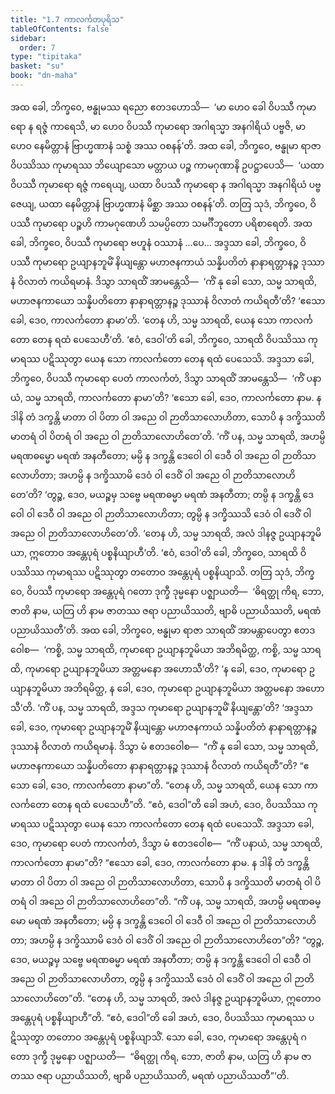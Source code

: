 ```yaml
---
title: "1.7 ကာလင်္ကတပုရိသ"
tableOfContents: false
sidebar:
  order: 7
type: "tipitaka"
basket: "su"
book: "dn-maha"
---
```



<DynamicBreadcrumb />

<Division number="49" book="dn-maha" e="ch" v="7" p="21">

<Paragraph number="101" book="dn-maha">
အထ ခေါ, ဘိက္ခဝေ, ဗန္ဓုမဿ ရညော ဧတဒဟောသိ—  ‘မာ ဟေဝ ခေါ ဝိပဿီ ကုမာရော န ရဇ္ဇံ ကာရေသိ, မာ ဟေဝ ဝိပဿီ ကုမာရော အဂါရသ္မာ အနဂါရိယံ ပဗ္ဗဇိ, မာ ဟေဝ နေမိတ္တာနံ ဗြာဟ္မဏာနံ သစ္စံ အဿ ဝစနန်’တိ. အထ ခေါ, ဘိက္ခဝေ, ဗန္ဓုမာ ရာဇာ ဝိပဿိဿ ကုမာရဿ ဘိယျောသော မတ္တာယ ပဉ္စ ကာမဂုဏာနိ ဥပဋ္ဌာပေသိ—  ‘ယထာ ဝိပဿီ ကုမာရော ရဇ္ဇံ ကရေယျ, ယထာ ဝိပဿီ ကုမာရော န အဂါရသ္မာ အနဂါရိယံ ပဗ္ဗဇေယျ, ယထာ နေမိတ္တာနံ ဗြာဟ္မဏာနံ မိစ္ဆာ အဿ ဝစနန်’တိ.
</Paragraph>

<Paragraph number="102" book="dn-maha">
တတြ သုဒံ, ဘိက္ခဝေ, ဝိပဿီ ကုမာရော ပဉ္စဟိ ကာမဂုဏေဟိ သမပ္ပိတော သမင်္ဂီဘူတော ပရိစာရေတိ. အထ ခေါ, ဘိက္ခဝေ, ဝိပဿီ ကုမာရော ဗဟူနံ ဝဿာနံ …ပေ…
</Paragraph>

</Division>
<Division number="50" book="dn-maha" e="ch" v="7" p="22">

<Paragraph number="103" book="dn-maha">
အဒ္ဒသာ ခေါ, ဘိက္ခဝေ, ဝိပဿီ ကုမာရော ဥယျာနဘူမိံ နိယျန္တော မဟာဇနကာယံ သန္နိပတိတံ နာနာရတ္တာနဉ္စ ဒုဿာနံ ဝိလာတံ ကယိရမာနံ. ဒိသွာ သာရထိံ အာမန္တေသိ—  ‘ကိံ နု ခေါ သော, သမ္မ သာရထိ, မဟာဇနကာယော သန္နိပတိတော နာနာရတ္တာနဉ္စ ဒုဿာနံ ဝိလာတံ ကယိရတီ’တိ? ‘ဧသော ခေါ, ဒေဝ, ကာလင်္ကတော နာမာ’တိ. ‘တေန ဟိ, သမ္မ သာရထိ, ယေန သော ကာလင်္ကတော တေန ရထံ ပေသေဟီ’တိ. ‘ဧဝံ, ဒေဝါ’တိ ခေါ, ဘိက္ခဝေ, သာရထိ ဝိပဿိဿ ကုမာရဿ ပဋိဿုတွာ ယေန သော ကာလင်္ကတော တေန ရထံ ပေသေသိ. အဒ္ဒသာ ခေါ, ဘိက္ခဝေ, ဝိပဿီ ကုမာရော ပေတံ ကာလင်္ကတံ, ဒိသွာ သာရထိံ အာမန္တေသိ—  ‘ကိံ ပနာယံ, သမ္မ သာရထိ, ကာလင်္ကတော နာမာ’တိ? ‘ဧသော ခေါ, ဒေဝ, ကာလင်္ကတော နာမ. န ဒါနိ တံ ဒက္ခန္တိ မာတာ ဝါ ပိတာ ဝါ အညေ ဝါ ဉာတိသာလောဟိတာ, သောပိ န ဒက္ခိဿတိ မာတရံ ဝါ ပိတရံ ဝါ အညေ ဝါ ဉာတိသာလောဟိတေ’တိ. ‘ကိံ ပန, သမ္မ သာရထိ, အဟမ္ပိ မရဏဓမ္မော မရဏံ အနတီတော; မမ္ပိ န ဒက္ခန္တိ ဒေဝေါ ဝါ ဒေဝီ ဝါ အညေ ဝါ ဉာတိသာလောဟိတာ; အဟမ္ပိ န ဒက္ခိဿာမိ ဒေဝံ ဝါ ဒေဝိံ ဝါ အညေ ဝါ ဉာတိသာလောဟိတေ’တိ? ‘တွဉ္စ, ဒေဝ, မယဉ္စမှ သဗ္ဗေ မရဏဓမ္မာ မရဏံ အနတီတာ; တမ္ပိ န ဒက္ခန္တိ ဒေဝေါ ဝါ ဒေဝီ ဝါ အညေ ဝါ ဉာတိသာလောဟိတာ; တွမ္ပိ န ဒက္ခိဿသိ ဒေဝံ ဝါ ဒေဝိံ ဝါ အညေ ဝါ ဉာတိသာလောဟိတေ’တိ. ‘တေန ဟိ, သမ္မ သာရထိ, အလံ ဒါနဇ္ဇ ဥယျာနဘူမိယာ, ဣတောဝ အန္တေပုရံ ပစ္စနိယျာဟီ’တိ. ‘ဧဝံ, ဒေဝါ’တိ ခေါ, ဘိက္ခဝေ, သာရထိ ဝိပဿိဿ ကုမာရဿ ပဋိဿုတွာ တတောဝ အန္တေပုရံ ပစ္စနိယျာသိ. တတြ သုဒံ, ဘိက္ခဝေ, ဝိပဿီ ကုမာရော အန္တေပုရံ ဂတော ဒုက္ခီ ဒုမ္မနော ပဇ္ဈာယတိ—  ‘ဓိရတ္ထု ကိရ, ဘော, ဇာတိ နာမ, ယတြ ဟိ နာမ ဇာတဿ ဇရာ ပညာယိဿတိ, ဗျာဓိ ပညာယိဿတိ, မရဏံ ပညာယိဿတီ’တိ.
</Paragraph>

</Division>
<Division number="51" book="dn-maha" e="ch" v="7" p="22">

<Paragraph number="104" book="dn-maha">
အထ ခေါ, ဘိက္ခဝေ, ဗန္ဓုမာ ရာဇာ သာရထိံ အာမန္တာပေတွာ ဧတဒဝေါစ—  ‘ကစ္စိ, သမ္မ သာရထိ, ကုမာရော ဥယျာနဘူမိယာ အဘိရမိတ္ထ, ကစ္စိ, သမ္မ သာရထိ, ကုမာရော ဥယျာနဘူမိယာ အတ္တမနော အဟောသီ’တိ? ‘န ခေါ, ဒေဝ, ကုမာရော ဥယျာနဘူမိယာ အဘိရမိတ္ထ, န ခေါ, ဒေဝ, ကုမာရော ဥယျာနဘူမိယာ အတ္တမနော အဟောသီ’တိ. ‘ကိံ ပန, သမ္မ သာရထိ, အဒ္ဒသ ကုမာရော ဥယျာနဘူမိံ နိယျန္တော’တိ? ‘အဒ္ဒသာ ခေါ, ဒေဝ, ကုမာရော ဥယျာနဘူမိံ နိယျန္တော မဟာဇနကာယံ သန္နိပတိတံ နာနာရတ္တာနဉ္စ ဒုဿာနံ ဝိလာတံ ကယိရမာနံ. ဒိသွာ မံ ဧတဒဝေါစ—  “ကိံ နု ခေါ သော, သမ္မ သာရထိ, မဟာဇနကာယော သန္နိပတိတော နာနာရတ္တာနဉ္စ ဒုဿာနံ ဝိလာတံ ကယိရတီ”တိ? “ဧသော ခေါ, ဒေဝ, ကာလင်္ကတော နာမာ”တိ. “တေန ဟိ, သမ္မ သာရထိ, ယေန သော ကာလင်္ကတော တေန ရထံ ပေသေဟီ”တိ. “ဧဝံ, ဒေဝါ”တိ ခေါ အဟံ, ဒေဝ, ဝိပဿိဿ ကုမာရဿ ပဋိဿုတွာ ယေန သော ကာလင်္ကတော တေန ရထံ ပေသေသိံ. အဒ္ဒသာ ခေါ, ဒေဝ, ကုမာရော ပေတံ ကာလင်္ကတံ, ဒိသွာ မံ ဧတဒဝေါစ—  “ကိံ ပနာယံ, သမ္မ သာရထိ, ကာလင်္ကတော နာမာ”တိ? “ဧသော ခေါ, ဒေဝ, ကာလင်္ကတော နာမ. န ဒါနိ တံ ဒက္ခန္တိ မာတာ ဝါ ပိတာ ဝါ အညေ ဝါ ဉာတိသာလောဟိတာ, သောပိ န ဒက္ခိဿတိ မာတရံ ဝါ ပိတရံ ဝါ အညေ ဝါ ဉာတိသာလောဟိတေ”တိ. “ကိံ ပန, သမ္မ သာရထိ, အဟမ္ပိ မရဏဓမ္မော မရဏံ အနတီတော; မမ္ပိ န ဒက္ခန္တိ ဒေဝေါ ဝါ ဒေဝီ ဝါ အညေ ဝါ ဉာတိသာလောဟိတာ; အဟမ္ပိ န ဒက္ခိဿာမိ ဒေဝံ ဝါ ဒေဝိံ ဝါ အညေ ဝါ ဉာတိသာလောဟိတေ”တိ? “တွဉ္စ, ဒေဝ, မယဉ္စမှ သဗ္ဗေ မရဏဓမ္မာ မရဏံ အနတီတာ; တမ္ပိ န ဒက္ခန္တိ ဒေဝေါ ဝါ ဒေဝီ ဝါ အညေ ဝါ ဉာတိသာလောဟိတာ, တွမ္ပိ န ဒက္ခိဿသိ ဒေဝံ ဝါ ဒေဝိံ ဝါ အညေ ဝါ ဉာတိသာလောဟိတေ”တိ. “တေန ဟိ, သမ္မ သာရထိ, အလံ ဒါနဇ္ဇ ဥယျာနဘူမိယာ, ဣတောဝ အန္တေပုရံ ပစ္စနိယျာဟီ”တိ. “ဧဝံ, ဒေဝါ”တိ ခေါ အဟံ, ဒေဝ, ဝိပဿိဿ ကုမာရဿ ပဋိဿုတွာ တတောဝ အန္တေပုရံ ပစ္စနိယျာသိံ. သော ခေါ, ဒေဝ, ကုမာရော အန္တေပုရံ ဂတော ဒုက္ခီ ဒုမ္မနော ပဇ္ဈာယတိ—  “ဓိရတ္ထု ကိရ, ဘော, ဇာတိ နာမ, ယတြ ဟိ နာမ ဇာတဿ ဇရာ ပညာယိဿတိ, ဗျာဓိ ပညာယိဿတိ, မရဏံ ပညာယိဿတီ”’တိ.
</Paragraph>
</Division>